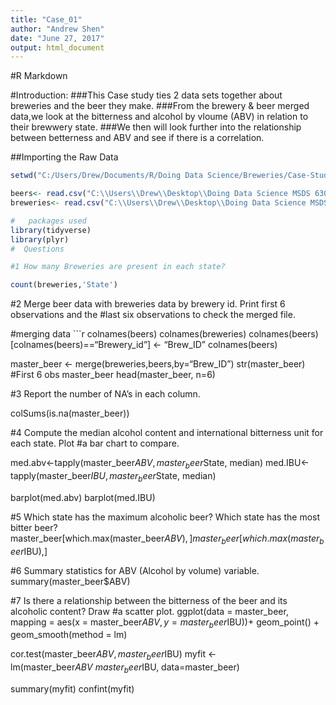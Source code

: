 ```yaml
---
title: "Case_01"
author: "Andrew Shen"
date: "June 27, 2017"
output: html_document
---
```



#R Markdown

#Introduction:
###This Case study ties 2 data sets together about breweries and the beer they make. 
###From the brewery & beer merged data,we look at the bitterness and alcohol by vloume (ABV) in relation to their brewwery state. 
###We then will look further into the relationship between betterness and ABV and see if there is a correlation.

##Importing the Raw Data

```r
setwd("C:/Users/Drew/Documents/R/Doing Data Science/Breweries/Case-Study-01-Beer")

beers<- read.csv("C:\\Users\\Drew\\Desktop\\Doing Data Science MSDS 6306\\Case File\\Beers.csv")
breweries<- read.csv("C:\\Users\\Drew\\Desktop\\Doing Data Science MSDS 6306\\Case File\\Breweries.csv")

#   packages used    
library(tidyverse)
library(plyr)
#  Questions    

#1 How many Breweries are present in each state?

count(breweries,'State')
```
#2 Merge beer data with breweries data by brewery id. Print first 6 observations and the 
#last six observations to check the merged file. 

#merging data
```r
colnames(beers)
colnames(breweries)
colnames(beers)[colnames(beers)=="Brewery_id"] <- "Brew_ID"
colnames(beers)

master_beer <- merge(breweries,beers,by="Brew_ID")
str(master_beer)
#First 6 obs master_beer
head(master_beer, n=6)

#3  Report the number of NA's in each column. 

colSums(is.na(master_beer))

#4 Compute the median alcohol content and international bitterness unit for each state. Plot
#a bar chart to compare. 

med.abv<-tapply(master_beer$ABV, master_beer$State, median)
med.IBU<-tapply(master_beer$IBU, master_beer$State, median)

barplot(med.abv)
barplot(med.IBU)

#5 Which state has the maximum alcoholic beer? Which state has the most bitter beer? 
master_beer[which.max(master_beer$ABV),]
master_beer[which.max(master_beer$IBU),]

#6 Summary statistics for ABV (Alcohol by volume) variable. 
summary(master_beer$ABV)

#7 Is there a relationship between the bitterness of the beer and its alcoholic content? Draw
#a scatter plot. 
ggplot(data = master_beer, mapping = aes(x = master_beer$ABV, y = master_beer$IBU))+
  geom_point() +
  geom_smooth(method = lm) 

cor.test(master_beer$ABV,master_beer$IBU)
myfit <- lm(master_beer$ABV ~ master_beer$IBU, data=master_beer)

summary(myfit)
confint(myfit)


